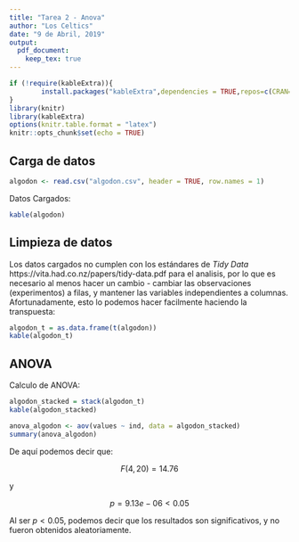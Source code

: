 ```yaml
---
title: "Tarea 2 - Anova"
author: "Los Celtics"
date: "9 de Abril, 2019"
output:
  pdf_document: 
    keep_tex: true
---
```


```r
if (!require(kableExtra)){
        install.packages("kableExtra",dependencies = TRUE,repos=c(CRAN="https://cran.cnr.berkeley.edu/"))
}
library(knitr)
library(kableExtra)
options(knitr.table.format = "latex")
knitr::opts_chunk$set(echo = TRUE)
```

## Carga de datos

```r
algodon <- read.csv("algodon.csv", header = TRUE, row.names = 1)
```

Datos Cargados:

```r
kable(algodon)
```

## Limpieza de datos

Los datos cargados no cumplen con los estándares de _Tidy Data_ https://vita.had.co.nz/papers/tidy-data.pdf para el analisis, por lo que es necesario al menos hacer un cambio - cambiar las observaciones (experimentos) a filas, y mantener las variables independientes a columnas. Afortunadamente, esto lo podemos hacer facilmente haciendo la transpuesta:

```r
algodon_t = as.data.frame(t(algodon))
kable(algodon_t)
```

## ANOVA

Calculo de ANOVA:

```r
algodon_stacked = stack(algodon_t)
kable(algodon_stacked)

anova_algodon <- aov(values ~ ind, data = algodon_stacked)
summary(anova_algodon)
```

De aquí podemos decir que:

$$F(4,20)=14.76$$

y

$$p = 9.13e-06 < 0.05$$

Al ser $p < 0.05$, podemos decir que los resultados son significativos, y no fueron obtenidos aleatoriamente.



